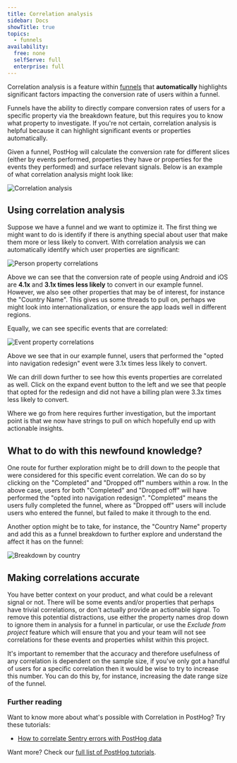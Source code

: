 ```yaml
---
title: Correlation analysis
sidebar: Docs
showTitle: true
topics:
  - funnels
availability:
  free: none
  selfServe: full
  enterprise: full
---
```


Correlation analysis is a feature within [funnels](/docs/product-analytics/funnels) that **automatically** highlights significant factors impacting the conversion rate of users within a funnel.

Funnels have the ability to directly compare conversion rates of users for a specific property via the breakdown feature, but this requires you to know what property to investigate. If you're not certain, correlation analysis is helpful because it can highlight significant events or properties automatically. 

Given a funnel, PostHog will calculate the conversion rate for different slices (either by events performed, properties they have or properties for the events they performed) and surface relevant signals. Below is an example of what correlation analysis might look like:

![Correlation analysis](https://res.cloudinary.com/dmukukwp6/image/upload/v1710055416/posthog.com/contents/images/docs/user-guides/funnels/funnel-correlation-analysis.png)

## Using correlation analysis

Suppose we have a funnel and we want to optimize it. The first thing we might want to do is identify if there is anything special about user that make them more or less likely to convert. With correlation analysis we can automatically identify which user properties are significant:

![Person property correlations](https://res.cloudinary.com/dmukukwp6/image/upload/v1710055416/posthog.com/contents/images/docs/user-guides/funnels/funnel-correlation-user-properties.png)

Above we can see that the conversion rate of people using Android and iOS are **4.1x** and **3.1x times less likely** to convert in our example funnel. However, we also see other properties that may be of interest, for instance the "Country
Name". This gives us some threads to pull on, perhaps we might look into internationalization, or ensure the app loads well in different regions.

Equally, we can see specific events that are correlated:

![Event property correlations](https://res.cloudinary.com/dmukukwp6/image/upload/v1710055416/posthog.com/contents/images/docs/user-guides/funnels/funnel-correlation-event-properties.png)

Above we see that in our example funnel, users that performed the "opted into navigation redesign" event were 3.1x times less likely to convert.

We can drill down further to see how this events properties are correlated as well. Click on the expand event button to the left and we see that people that opted for the redesign and did not have a billing plan were 3.3x times less likely to convert.

Where we go from here requires further investigation, but the important point is that we now have strings to pull on which hopefully end up with actionable insights.

## What to do with this newfound knowledge?

One route for further exploration might be to drill down to the people that were considered for this specific event correlation. We can do so by clicking on the "Completed" and "Dropped off" numbers within a row. In the above case, users for both "Completed" and "Dropped off" will have performed the "opted into navigation redesign". "Completed" means the users fully completed the funnel, where as "Dropped off" users will include users who entered the funnel, but failed to make it through to the end.

Another option might be to take, for instance, the "Country Name" property and add this as a funnel breakdown to further explore and understand the affect it has on the funnel:

![Breakdown by country](https://res.cloudinary.com/dmukukwp6/image/upload/v1710055416/posthog.com/contents/images/docs/user-guides/funnels/funnel-correlation-analysis-country.png)

## Making correlations accurate

You have better context on your product, and what could be a relevant signal or not. There will be some events and/or properties that perhaps have trivial correlations, or don't actually provide an actionable signal. To remove this
potential distractions, use either the property names drop down to ignore them in analysis for a funnel in particular, or use the _Exclude from project_ feature which will ensure that you and your team will not see correlations for these events and properties whilst within this project.

It's important to remember that the accuracy and therefore usefulness of any correlation is dependent on the sample size, if you've only got a handful of users for a specific correlation then it would be wise to try to increase this number. You can do this by, for instance, increasing the date range size of the funnel.

### Further reading

Want to know more about what's possible with Correlation in PostHog? Try these tutorials:

-   [How to correlate Sentry errors with PostHog data](/tutorials/sentry-plugin-tutorial)

Want more? Check our [full list of PostHog tutorials](https://posthog.com/tutorials).
